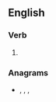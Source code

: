 ==English==

===Verb===
{{head|en|past participle}}

# {{past participle of|resow|lang=en|nocat=1}}

===Anagrams===
* {{l|en|owners}}, {{l|en|Rewson}}, {{l|en|snower}}, {{l|en|worsen}}